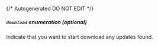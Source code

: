 {/* Autogenerated DO NOT EDIT  */}

##### `download` _enumeration (optional)_
Indicate that you want to start download any updates found.
<Collapsible openLabel={Labels.showProperties} closeLabel={Labels.hideProperties}>
    <Download/>
</Collapsible>


